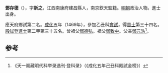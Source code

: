 '''鄧存德'''（{{bd|1435年||？}}），字'''新之'''，江西南康府建昌縣人，南京欽天監籍。[[明朝|明朝]]政治人物。進士出身。

應天府鄉試第二名。[[成化|成化]]五年（1469年），參加乙丑科[[會試|會試]]，得[[貢士|貢士]]第三十四名。[[殿試|殿試]]登[[進士|進士]]第二甲第三十五名。曾祖父[[鄧德弘|鄧德弘]]。祖父[[鄧致中|鄧致中]]。父亲[[鄧元浩|鄧元浩]]<ref>《天一阁藏明代科举录选刊·登科录》（《成化五年己丑科殿試金榜》）</ref>。

==参考==
{{reflist}}
{{明朝人物小作品}}
{{成化五年己丑科殿試金榜}}
